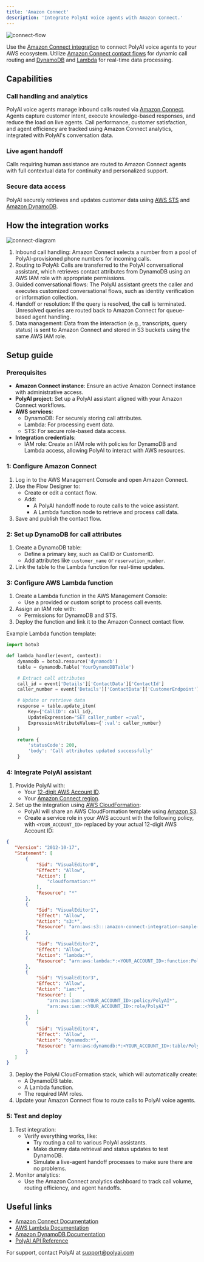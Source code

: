 ```yaml
---
title: 'Amazon Connect'
description: 'Integrate PolyAI voice agents with Amazon Connect.'
---
```


![connect-flow](/images/integrations/amazon/connect-flow.png)

Use the [Amazon Connect integration](https://aws.amazon.com/marketplace/pp/prodview-rwoh2vu3mruba?sr=0-1&ref_=beagle&applicationId=AWSMPContessa) to connect PolyAI voice agents to your AWS ecosystem. Utilize [Amazon Connect contact flows](https://docs.aws.amazon.com/connect/latest/adminguide/contact-initiation-methods.html) for dynamic call routing and [DynamoDB](https://aws.amazon.com/dynamodb/) and [Lambda](https://docs.aws.amazon.com/lambda/latest/dg/welcome.html) for real-time data processing.

## Capabilities

### Call handling and analytics
PolyAI voice agents manage inbound calls routed via [Amazon Connect](https://aws.amazon.com/connect/). Agents capture customer intent, execute knowledge-based responses, and reduce the load on live agents. Call performance, customer satisfaction, and agent efficiency are tracked using Amazon Connect analytics, integrated with PolyAI's conversation data.

### Live agent handoff
Calls requiring human assistance are routed to Amazon Connect agents with full contextual data for continuity and personalized support.

### Secure data access
PolyAI securely retrieves and updates customer data using [AWS STS](https://docs.aws.amazon.com/STS/latest/APIReference/welcome.html) and [Amazon DynamoDB](https://aws.amazon.com/dynamodb/).

## How the integration works

![connect-diagram](/images/integrations/amazon/diagram.png)

1. Inbound call handling: Amazon Connect selects a number from a pool of PolyAI-provisioned phone numbers for incoming calls.
2. Routing to PolyAI: Calls are transferred to the PolyAI conversational assistant, which retrieves contact attributes from DynamoDB using an AWS IAM role with appropriate permissions.
3. Guided conversational flows: The PolyAI assistant greets the caller and executes customized conversational flows, such as identity verification or information collection.
4. Handoff or resolution: If the query is resolved, the call is terminated. Unresolved queries are routed back to Amazon Connect for queue-based agent handling.
5. Data management: Data from the interaction (e.g., transcripts, query status) is sent to Amazon Connect and stored in S3 buckets using the same AWS IAM role.

## Setup guide

### Prerequisites

- **Amazon Connect instance**: Ensure an active Amazon Connect instance with administrative access.
- **PolyAI project**: Set up a PolyAI assistant aligned with your Amazon Connect workflows.
- **AWS services**:
  - DynamoDB: For securely storing call attributes.
  - Lambda: For processing event data.
  - STS: For secure role-based data access.
- **Integration credentials**:
  - IAM role: Create an IAM role with policies for DynamoDB and Lambda access, allowing PolyAI to interact with AWS resources.

### 1: Configure Amazon Connect

1. Log in to the AWS Management Console and open Amazon Connect.
2. Use the Flow Designer to:
   - Create or edit a contact flow.
   - Add:
     - A PolyAI handoff node to route calls to the voice assistant.
     - A Lambda function node to retrieve and process call data.
3. Save and publish the contact flow.

### 2: Set up DynamoDB for call attributes

1. Create a DynamoDB table:
   - Define a primary key, such as CallID or CustomerID.
   - Add attributes like `customer_name` or `reservation_number`.
2. Link the table to the Lambda function for real-time updates.

### 3: Configure AWS Lambda function

1. Create a Lambda function in the AWS Management Console:
   - Use a provided or custom script to process call events.
2. Assign an IAM role with:
   - Permissions for DynamoDB and STS.
3. Deploy the function and link it to the Amazon Connect contact flow.

Example Lambda function template:

```python
import boto3

def lambda_handler(event, context):
    dynamodb = boto3.resource('dynamodb')
    table = dynamodb.Table('YourDynamoDBTable')

    # Extract call attributes
    call_id = event['Details']['ContactData']['ContactId']
    caller_number = event['Details']['ContactData']['CustomerEndpoint']['Address']

    # Update or retrieve data
    response = table.update_item(
        Key={'CallID': call_id},
        UpdateExpression="SET caller_number =:val",
        ExpressionAttributeValues={':val': caller_number}
    )

    return {
        'statusCode': 200,
        'body': 'Call attributes updated successfully'
    }
```

### 4: Integrate PolyAI assistant

1. Provide PolyAI with:
   - Your [12-digit AWS Account ID](https://docs.aws.amazon.com/accounts/latest/reference/manage-acct-identifiers.html).
   - Your [Amazon Connect region](https://aws.amazon.com/about-aws/global-infrastructure/regions_az/).
2. Set up the integration using [AWS CloudFormation](https://docs.aws.amazon.com/AWSCloudFormation/latest/UserGuide/Welcome.html):
   - PolyAI will share an AWS CloudFormation template using [Amazon S3](https://aws.amazon.com/s3/).
   - Create a service role in your AWS account with the following policy, with `<YOUR_ACCOUNT_ID>` replaced by your actual 12-digit AWS Account ID:

```json
{
   "Version": "2012-10-17",
   "Statement": [
       {
           "Sid": "VisualEditor0",
           "Effect": "Allow",
           "Action": [
               "cloudformation:*"
           ],
           "Resource": "*"
       },
       {
           "Sid": "VisualEditor1",
           "Effect": "Allow",
           "Action": "s3:*",
           "Resource": "arn:aws:s3:::amazon-connect-integration-sample-code/<YOUR_ACCOUNT_ID>/*"
       },
       {
           "Sid": "VisualEditor2",
           "Effect": "Allow",
           "Action": "lambda:*",
           "Resource": "arn:aws:lambda:*:<YOUR_ACCOUNT_ID>:function:PolyAI*"
       },
       {
           "Sid": "VisualEditor3",
           "Effect": "Allow",
           "Action": "iam:*",
           "Resource": [
               "arn:aws:iam::<YOUR_ACCOUNT_ID>:policy/PolyAI*",
               "arn:aws:iam::<YOUR_ACCOUNT_ID>:role/PolyAI*"
           ]
       },
       {
           "Sid": "VisualEditor4",
           "Effect": "Allow",
           "Action": "dynamodb:*",
           "Resource": "arn:aws:dynamodb:*:<YOUR_ACCOUNT_ID>:table/PolyAI*"
       }
   ]
}
```

3. Deploy the PolyAI CloudFormation stack, which will automatically create:
   - A DynamoDB table.
   - A Lambda function.
   - The required IAM roles.
4. Update your Amazon Connect flow to route calls to PolyAI voice agents.

### 5: Test and deploy

1. Test integration:
   - Verify everything works, like:
     - Try routing a call to various PolyAI assistants.
     - Make dummy data retrieval and status updates to test DynamoDB.
     - Simulate a live-agent handoff processes to make sure there are no problems.
2. Monitor analytics:
   - Use the Amazon Connect analytics dashboard to track call volume, routing efficiency, and agent handoffs.

## Useful links

- [Amazon Connect Documentation](https://aws.amazon.com/connect/)
- [AWS Lambda Documentation](https://docs.aws.amazon.com/lambda/latest/dg/welcome.html)
- [Amazon DynamoDB Documentation](https://docs.aws.amazon.com/dynamodb/latest/developerguide/Introduction.html)
- [PolyAI API Reference](/api-reference)


For support, contact PolyAI at [support@polyai.com](mailto:support@polyai.com)
